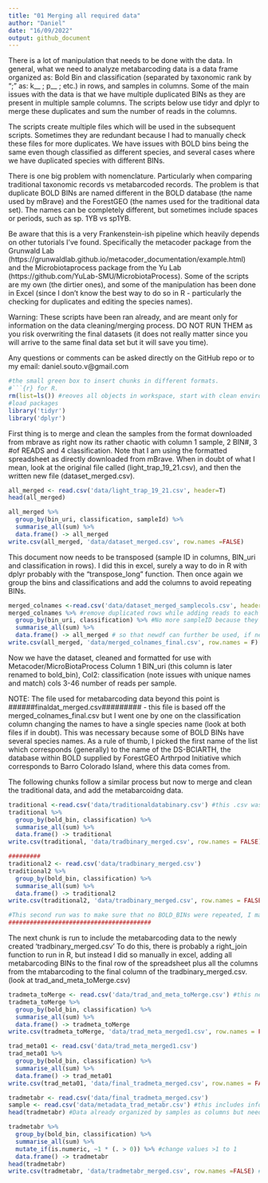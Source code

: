 ```yaml
---
title: "01 Merging all required data"
author: "Daniel"
date: "16/09/2022"
output: github_document
---
```


There is a lot of manipulation that needs to be done with the data. In general, what we need to analyze metabarcoding data is a data frame organized as:
Bold Bin and classification (separated by taxonomic rank by ";" as: k__ ; p__ ; etc.) in rows, and samples in columns.
Some of the main issues with the data is that we have multiple duplicated BINs as they are present in multiple sample columns. The scripts below use tidyr and dplyr to merge these duplicates and sum the number of reads in the columns.

The scripts create multiple files which will be used in the subsequent scripts. Sometimes they are redundant because I had to manually check these files for more duplicates. We have issues with BOLD bins being the same even though classified as different species, and several cases where we have duplicated species with different BINs. 

There is one big problem with nomenclature. Particularly when comparing traditional taxonomic records vs metabarcoded records. The problem is that duplicate BOLD BINs are named different in the BOLD database (the name used by mBrave) and the ForestGEO (the names used for the traditional data set). The names can be completely different, but sometimes include spaces or periods, such as sp. 1YB vs sp1YB.

Be aware that this is a very Frankenstein-ish pipeline which heavily depends on other tutorials I've found. Specifically the metacoder package from the Grunwald Lab (https://grunwaldlab.github.io/metacoder_documentation/example.html) and the Microbiotaprocess package from the Yu Lab (https://github.com/YuLab-SMU/MicrobiotaProcess). Some of the scripts are my own (the dirtier ones), and some of the manipulation has been done in Excel (since I don't know the best way to do so in R - particularly the checking for duplicates and editing the species names).


############ Warning: These scripts have been ran already, and are meant only for information on the data cleaning/merging process. DO NOT RUN THEM as you risk overwriting the final datasets (it does not really matter since you will arrive to the same final data set but it will save you time).

Any questions or comments can be asked directly on the GitHub repo or to my email: daniel.souto.v@gmail.com



```r
#the small green box to insert chunks in different formats. 
#```{r} for R.
rm(list=ls()) #reoves all objects in workspace, start with clean environment
#load packages
library('tidyr')
library('dplyr')
```

First thing is to merge and clean the samples from the format downloaded from mbrave as right now its rather chaotic with column 1 sample, 2 BIN#, 3 #of READS and 4 classification. Note that I am using the formatted spreadsheet as directly downloaded from mBrave. When in doubt of what I mean, look at the original file called (light_trap_19_21.csv), and then the written new file (dataset_merged.csv).

```r
all_merged <- read.csv('data/light_trap_19_21.csv', header=T)
head(all_merged)

all_merged %>%
  group_by(bin_uri, classification, sampleId) %>%
  summarise_all(sum) %>%
  data.frame() -> all_merged
write.csv(all_merged, 'data/dataset_merged.csv', row.names =FALSE)
```

This document now needs to be transposed (sample ID in columns, BIN_uri and classification in rows). I did this in excel, surely a way to do in R with dplyr probably with the "transpose_long" function. Then once again we group the bins and classifications and add the columns to avoid repeating BINs.

```r
merged_colnames <-read.csv('data/dataset_merged_samplecols.csv', header = T) #this is a modified version of dataset_merged.csv above but now samples are in columns.
merged_colnames %>% #remove duplicated rows while adding reads to each 'sample' column
  group_by(bin_uri, classification) %>% #No more sampleID because they are the columns now
  summarise_all(sum) %>%
  data.frame() -> all_merged # so that newdf can further be used, if needed
write.csv(all_merged, 'data/merged_colnames_final.csv', row.names = F) ##Be aware of column names - check that max row numbers is >0, delete those which are 0
```

Now we have the dataset, cleaned and formatted for use with Metacoder/MicroBiotaProcess
Column 1 BIN_uri (this column is later renamed to bold_bin), Col2: classification (note issues with unique names and match) cols 3-46 number of reads per sample.

NOTE: The file used for metabarcoding data beyond this point is ######finaldat_merged.csv######### - this file is based off the merged_colnames_final.csv but I went one by one on the classification column changing the names to have a single species name (look at both files if in doubt). This was necessary because some of BOLD BINs have several species names. As a rule of thumb, I picked the first name of the list which corresponds (generally) to the name of the DS-BCIARTH, the database within BOLD supplied by ForestGEO Arthrpod Initiative which corresponds to Barro Colorado Island, where this data comes from.

The following chunks follow a similar process but now to merge and clean the traditional data, and add the metabarcoidng data.

```r
traditional <-read.csv('data/traditionaldatabinary.csv') #this .csv was created by taking all ForestGEO recods which have a BIN.
traditional %>%
  group_by(bold_bin, classification) %>%
  summarise_all(sum) %>%
  data.frame() -> traditional
write.csv(traditional, 'data/tradbinary_merged.csv', row.names = FALSE) #This new file now has all BINs only once, for each 'sample' in which it ocurrs.

#########
traditional2 <- read.csv('data/tradbinary_merged.csv')
traditional2 %>%
  group_by(bold_bin, classification) %>%
  summarise_all(sum) %>%
  data.frame() -> traditional2
write.csv(traditional2, 'data/tradbinary_merged.csv', row.names = FALSE)

#This second run was to make sure that no BOLD_BINs were repeated, I manually checked the first tradbinary_merged.csv file and changed names which needed to be double checked. I did this by hihglighting duplicate BOLD_BINs in excel and check any which was duplicated whit a different name.
########################################

```
The next chunk is run to include the metabarcoding data to the newly created 'tradbinary_merged.csv'
To do this, there is probably a right_join function to run in R, but instead I did so manually in excel, adding all metabarcoding BINs to the final row of the spreadsheet plus all the columns from the mtabarcoding to the final column of the tradbinary_merged.csv. (look at trad_and_meta_toMerge.csv)
```r

tradmeta_toMerge <- read.csv('data/trad_and_meta_toMerge.csv') #this new file is the tradbinary_merged.csv with the metabarcoding data added to the end.
tradmeta_toMerge %>%
  group_by(bold_bin, classification) %>%
  summarise_all(sum) %>%
  data.frame() -> tradmeta_toMerge
write.csv(tradmeta_toMerge, 'data/trad_meta_merged1.csv', row.names = FALSE)

trad_meta01 <- read.csv('data/trad_meta_merged1.csv')
trad_meta01 %>%
  group_by(bold_bin, classification) %>%
  summarise_all(sum) %>%
  data.frame() -> trad_meta01
write.csv(trad_meta01, 'data/final_tradmeta_merged.csv', row.names = FALSE)

tradmetabr <- read.csv('data/final_tradmeta_merged.csv')
sample <- read.csv('data/metadata_trad_metabr.csv') #this includes info on location/collection method/classification method and any more info can be added
head(tradmetabr) #Data already organized by samples as columns but need to merge repeated BINs

tradmetabr %>%
  group_by(bold_bin, classification) %>%
  summarise_all(sum) %>%
  mutate_if(is.numeric, ~1 * (. > 0)) %>% #change values >1 to 1
  data.frame() -> tradmetabr
head(tradmetabr)
write.csv(tradmetabr, 'data/tradmetabr_merged.csv', row.names =FALSE) #save final dataset


```
